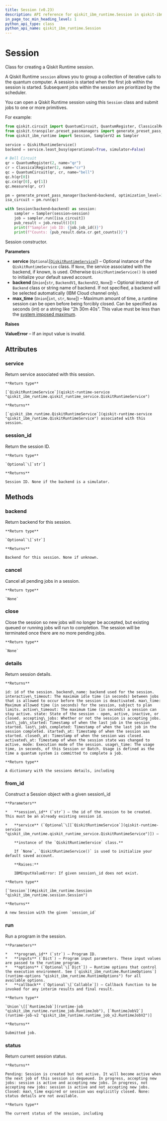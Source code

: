 ```yaml
---
title: Session (v0.23)
description: API reference for qiskit_ibm_runtime.Session in qiskit-ibm-runtime v0.23
in_page_toc_min_heading_level: 1
python_api_type: class
python_api_name: qiskit_ibm_runtime.Session
---
```


# Session

<Class id="qiskit_ibm_runtime.Session" isDedicatedPage={true} github="https://github.com/Qiskit/qiskit-ibm-runtime/tree/stable/0.23/qiskit_ibm_runtime/session.py#L48-L389" signature="Session(service=None, backend=None, max_time=None)" modifiers="class">
  Class for creating a Qiskit Runtime session.

  A Qiskit Runtime `session` allows you to group a collection of iterative calls to the quantum computer. A session is started when the first job within the session is started. Subsequent jobs within the session are prioritized by the scheduler.

  You can open a Qiskit Runtime session using this `Session` class and submit jobs to one or more primitives.

  For example:

  ```python
  from qiskit.circuit import QuantumCircuit, QuantumRegister, ClassicalRegister
  from qiskit.transpiler.preset_passmanagers import generate_preset_pass_manager
  from qiskit_ibm_runtime import Session, SamplerV2 as Sampler

  service = QiskitRuntimeService()
  backend = service.least_busy(operational=True, simulator=False)

  # Bell Circuit
  qr = QuantumRegister(2, name="qr")
  cr = ClassicalRegister(2, name="cr")
  qc = QuantumCircuit(qr, cr, name="bell")
  qc.h(qr[0])
  qc.cx(qr[0], qr[1])
  qc.measure(qr, cr)

  pm = generate_preset_pass_manager(backend=backend, optimization_level=1)
  isa_circuit = pm.run(qc)

  with Session(backend=backend) as session:
      sampler = Sampler(session=session)
      job = sampler.run([isa_circuit])
      pub_result = job.result()[0]
      print(f"Sampler job ID: {job.job_id()}")
      print(f"Counts: {pub_result.data.cr.get_counts()}")
  ```

  Session constructor.

  **Parameters**

  *   **service** (`Optional`\[[`QiskitRuntimeService`](qiskit-runtime-service "qiskit_ibm_runtime.qiskit_runtime_service.QiskitRuntimeService")]) – Optional instance of the `QiskitRuntimeService` class. If `None`, the service associated with the backend, if known, is used. Otherwise `QiskitRuntimeService()` is used to initialize your default saved account.
  *   **backend** (`Union`\[`str`, `BackendV1`, `BackendV2`, `None`]) – Optional instance of `Backend` class or string name of backend. If not specified, a backend will be selected automatically (IBM Cloud channel only).
  *   **max\_time** (`Union`\[`int`, `str`, `None`]) – Maximum amount of time, a runtime session can be open before being forcibly closed. Can be specified as seconds (int) or a string like “2h 30m 40s”. This value must be less than the [system imposed maximum](/run/max-execution-time).

  **Raises**

  **ValueError** – If an input value is invalid.

  ## Attributes

  ### service

  <Attribute id="qiskit_ibm_runtime.Session.service">
    Return service associated with this session.

    **Return type**

    [`QiskitRuntimeService`](qiskit-runtime-service "qiskit_ibm_runtime.qiskit_runtime_service.QiskitRuntimeService")

    **Returns**

    [`qiskit_ibm_runtime.QiskitRuntimeService`](qiskit-runtime-service "qiskit_ibm_runtime.QiskitRuntimeService") associated with this session.
  </Attribute>

  ### session\_id

  <Attribute id="qiskit_ibm_runtime.Session.session_id">
    Return the session ID.

    **Return type**

    `Optional`\[`str`]

    **Returns**

    Session ID. None if the backend is a simulator.
  </Attribute>

  ## Methods

  ### backend

  <Function id="qiskit_ibm_runtime.Session.backend" github="https://github.com/Qiskit/qiskit-ibm-runtime/tree/stable/0.23/qiskit_ibm_runtime/session.py#L236-L244" signature="backend()">
    Return backend for this session.

    **Return type**

    `Optional`\[`str`]

    **Returns**

    Backend for this session. None if unknown.
  </Function>

  ### cancel

  <Function id="qiskit_ibm_runtime.Session.cancel" github="https://github.com/Qiskit/qiskit-ibm-runtime/tree/stable/0.23/qiskit_ibm_runtime/session.py#L222-L226" signature="cancel()">
    Cancel all pending jobs in a session.

    **Return type**

    `None`
  </Function>

  ### close

  <Function id="qiskit_ibm_runtime.Session.close" github="https://github.com/Qiskit/qiskit-ibm-runtime/tree/stable/0.23/qiskit_ibm_runtime/session.py#L228-L234" signature="close()">
    Close the session so new jobs will no longer be accepted, but existing queued or running jobs will run to completion. The session will be terminated once there are no more pending jobs.

    **Return type**

    `None`
  </Function>

  ### details

  <Function id="qiskit_ibm_runtime.Session.details" github="https://github.com/Qiskit/qiskit-ibm-runtime/tree/stable/0.23/qiskit_ibm_runtime/session.py#L272-L313" signature="details()">
    Return session details.

    **Returns**

    id: id of the session. backend\_name: backend used for the session. interactive\_timeout: The maximum idle time (in seconds) between jobs that is allowed to occur before the session is deactivated. max\_time: Maximum allowed time (in seconds) for the session, subject to plan limits. active\_timeout: The maximum time (in seconds) a session can stay active. state: State of the session - open, active, inactive, or closed. accepting\_jobs: Whether or not the session is accepting jobs. last\_job\_started: Timestamp of when the last job in the session started. last\_job\_completed: Timestamp of when the last job in the session completed. started\_at: Timestamp of when the session was started. closed\_at: Timestamp of when the session was closed. activated\_at: Timestamp of when the session state was changed to active. mode: Execution mode of the session. usage\_time: The usage time, in seconds, of this Session or Batch. Usage is defined as the time a quantum system is committed to complete a job.

    **Return type**

    A dictionary with the sessions details, including
  </Function>

  ### from\_id

  <Function id="qiskit_ibm_runtime.Session.from_id" github="https://github.com/Qiskit/qiskit-ibm-runtime/tree/stable/0.23/qiskit_ibm_runtime/session.py#L333-L376" signature="from_id(session_id, service=None)" modifiers="classmethod">
    Construct a Session object with a given session\_id

    **Parameters**

    *   **session\_id** (`str`) – the id of the session to be created. This must be an already existing session id.

    *   **service** (`Optional`\[[`QiskitRuntimeService`](qiskit-runtime-service "qiskit_ibm_runtime.qiskit_runtime_service.QiskitRuntimeService")]) –

        **instance of the `QiskitRuntimeService` class.**

        If `None`, `QiskitRuntimeService()` is used to initialize your default saved account.

        **Raises:**

        IBMInputValueError: If given session\_id does not exist.

    **Return type**

    [`Session`](#qiskit_ibm_runtime.Session "qiskit_ibm_runtime.session.Session")

    **Returns**

    A new Session with the given `session_id`
  </Function>

  ### run

  <Function id="qiskit_ibm_runtime.Session.run" github="https://github.com/Qiskit/qiskit-ibm-runtime/tree/stable/0.23/qiskit_ibm_runtime/session.py#L170-L220" signature="run(program_id, inputs, options=None, callback=None, result_decoder=None)">
    Run a program in the session.

    **Parameters**

    *   **program\_id** (`str`) – Program ID.
    *   **inputs** (`Dict`) – Program input parameters. These input values are passed to the runtime program.
    *   **options** (`Optional`\[`Dict`]) – Runtime options that control the execution environment. See [`qiskit_ibm_runtime.RuntimeOptions`](runtime-options "qiskit_ibm_runtime.RuntimeOptions") for all available options.
    *   **callback** (`Optional`\[`Callable`]) – Callback function to be invoked for any interim results and final result.

    **Return type**

    `Union`\[[`RuntimeJob`](runtime-job "qiskit_ibm_runtime.runtime_job.RuntimeJob"), [`RuntimeJobV2`](runtime-job-v2 "qiskit_ibm_runtime.runtime_job_v2.RuntimeJobV2")]

    **Returns**

    Submitted job.
  </Function>

  ### status

  <Function id="qiskit_ibm_runtime.Session.status" github="https://github.com/Qiskit/qiskit-ibm-runtime/tree/stable/0.23/qiskit_ibm_runtime/session.py#L246-L270" signature="status()">
    Return current session status.

    **Returns**

    Pending: Session is created but not active. It will become active when the next job of this session is dequeued. In progress, accepting new jobs: session is active and accepting new jobs. In progress, not accepting new jobs: session is active and not accepting new jobs. Closed: max\_time expired or session was explicitly closed. None: status details are not available.

    **Return type**

    The current status of the session, including
  </Function>
</Class>

